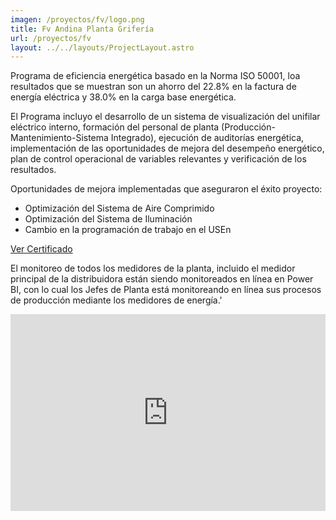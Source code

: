 ```yaml
---
imagen: /proyectos/fv/logo.png
title: Fv Andina Planta Grifería
url: /proyectos/fv
layout: ../../layouts/ProjectLayout.astro
---
```


<Cover img={cover.src} title="Fv Andina Planta Grifería"/>

<BasicSection img={p0.src} 
title='Programa de Eficiencia Energética' 
img_description='Ing. Miguel Angel Patalano, Gerente de Planta Grifería de FV ANDINA en taller de concientización de la Eficiencia Energética al personal administrativo de planta'>
Programa de eficiencia energética basado en la Norma ISO 50001, loa resultados que se muestran son un ahorro del 22.8% en la factura de energía eléctrica y 38.0% en la carga base energética.


El Programa incluyo el desarrollo de un sistema de visualización del unifilar eléctrico interno, formación del personal de planta (Producción-Mantenimiento-Sistema Integrado), ejecución de auditorías energética, implementación de las oportunidades de mejora del desempeño energético, plan de control operacional de variables relevantes y verificación de los resultados.

</BasicSection>

<MirrorSection img={p1.src}
img_description='Equipo Energético de FV ANDINA Planta Grifería.'>
>
Oportunidades de mejora implementadas que aseguraron el éxito proyecto:

- Optimización del Sistema de Aire Comprimido
- Optimización del Sistema de Iluminación
- Cambio en la programación de trabajo en el USEn

<a href={doc}>Ver Certificado</a>
</MirrorSection>

<BasicSection img={p2.src} 
title='App de monitoreo Power BI'
img_description='Vista principal de la App'>
>
El monitoreo de todos los medidores de la planta, incluido el medidor principal de la distribuidora están siendo monitoreados en línea en Power BI, con lo cual los Jefes de Planta está monitoreando en línea sus procesos de producción mediante los medidores de energía.'
</BasicSection>

<VideoSection>
    <iframe _ngcontent-pfs-c45="" width="100%" height="315" src="https://www.youtube.com/embed/S16L6nwI0iQ?start=2685" title="YouTube video player" frameborder="0" allow="accelerometer; autoplay; clipboard-write; encrypted-media; gyroscope; picture-in-picture" allowfullscreen=""></iframe>
</VideoSection>

